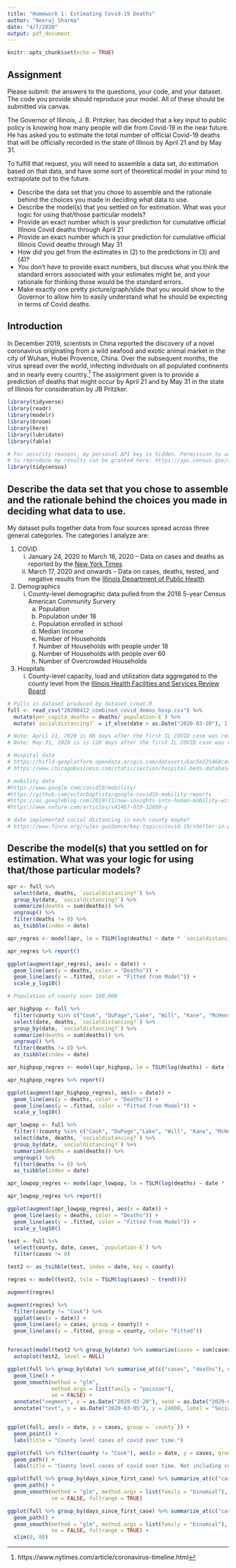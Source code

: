 ```yaml
---
title: "Homework 1: Estimating Covid-19 Deaths"
author: "Neeraj Sharma"
date: "4/7/2020"
output: pdf_document
---
```


```r
knitr::opts_chunk$set(echo = TRUE)
```

## Assignment

Please submit: the answers to the questions, your code, and your dataset.  The code you provide should reproduce your model.  All of these should be submitted via canvas.

The Governor of Illinois, J. B. Pritzker, has decided that a key input to public policy is knowing how many people will die from Covid-19 in the near future.  He has asked you to estimate the total number of official Covid-19 deaths that will be officially recorded in the state of Illinois by April 21 and by May 31.

To fulfill that request, you will need to assemble a data set, do estimation based on that data, and have some sort of theoretical model in your mind to extrapolate out to the future.

* Describe the data set that you chose to assemble and the rationale behind the choices you made in deciding what data to use.
* Describe the model(s) that you settled on for estimation. What was your logic for using that/those particular models?
* Provide an exact number which is your prediction for cumulative official Illinois Covid deaths through April 21
* Provide an exact number which is your prediction for cumulative official Illinois Covid deaths through May 31
* How did you get from the estimates in (2) to the predictions in (3) and (4)?
* You don’t have to provide exact numbers, but discuss what you think the standard errors associated with your estimates might be, and your rationale for thinking those would be the standard errors.
* Make exactly one pretty picture/graph/slide that you would show to the Governor to allow him to easily understand what he should be expecting in terms of Covid deaths.

## Introduction

In December 2019, scientists in China reported the discovery of a novel coronavirus originating from a wild seafood and exotic animal market in the city of Wuhan, Hubei Provence, China. Over the subsequent months, the virus spread over the world, infecting individuals on all populated continents and in nearly every country.^[https://www.nytimes.com/article/coronavirus-timeline.html]  The assignment given is to provide a prediction of deaths that might occur by April 21 and by May 31 in the state of Illinois for consideration by JB Pritzker.

```r
library(tidyverse)
library(readr)
library(modelr)
library(broom)
library(here)
library(lubridate)
library(fable)

# For security reasons, my personal API key is hidden. Permission to access Census/ACS data
# to reproduce my results can be granted here: https://api.census.gov/data/key_signup.html
library(tidycensus)
```

## Describe the data set that you chose to assemble and the rationale behind the choices you made in deciding what data to use.

My dataset pulls together data from four sources spread across three general categories. The categories I analyze are:

1. COVID
   i. January 24, 2020 to March 16, 2020 -- Data on cases and deaths as reported by the [New York Times](https://github.com/nytimes/covid-19-data)  
   i. March 17, 2020 and onwards -- Data on cases, deaths, tested, and negative results from the [Illinois Department of Public Health](https://www.dph.illinois.gov/covid19/covid19-statistics)
1. Demographics
   i. County-level demographic data pulled from the 2018 5-year Census American Community Survery
      a) Population
      a) Population under 18
      a) Population enrolled in school
      a) Median Income 
      a) Number of Households
      a) Number of Households with people under 18
      a) Number of Households with people over 60
      a) Number of Overcrowded Households
1. Hospitals
   i. County-level capacity, load and utilization data aggregated to the county level from the [Illinois Health Facilities and Services Review Board](https://www2.illinois.gov/sites/hfsrb/InventoriesData/FacilityProfiles/Pages/default.aspx)

```r
# Pulls in dataset produced by dataset_creat.R
full <- read_csv("20200412_combined_covid_demos_hosp.csv") %>%
  mutate(per_capita_deaths = deaths/`population-E`) %>%
  mutate(`socialdistancing?` = if_else(date > as.Date("2020-03-20"), 1, 0))

# Note: April 21, 2020 is 88 days after the first IL COVID case was recorded on 2020-01-24
# Note: May 31, 2020 is is 128 days after the first IL COVID case was recorded on 2020-01-24
```

```r
# Hospital data
# https://hifld-geoplatform.opendata.arcgis.com/datasets/6ac5e325468c4cb9b905f1728d6fbf0f_0?selectedAttribute=BEDS
# https://www.chicagobusiness.com/static/section/hospital-beds-database.html

# mobility data
#https://www.google.com/covid19/mobility/
#https://github.com/vitorbaptista/google-covid19-mobility-reports
#https://ai.googleblog.com/2019/11/new-insights-into-human-mobility-with.html
#https://www.nature.com/articles/s41467-019-12809-y

# date implemented social distancing in each county maybe?
# https://www.finra.org/rules-guidance/key-topics/covid-19/shelter-in-place

```

## Describe the model(s) that you settled on for estimation. What was your logic for using that/those particular models?

```r
apr <- full %>%
  select(date, deaths, `socialdistancing?`) %>%
  group_by(date, `socialdistancing?`) %>%
  summarize(deaths = sum(deaths)) %>%
  ungroup() %>%
  filter(deaths != 0) %>%
  as_tsibble(index = date)

apr_regres <- model(apr, lm = TSLM(log(deaths) ~ date * `socialdistancing?`))

apr_regres %>% report()

ggplot(augment(apr_regres), aes(x = date)) +
  geom_line(aes(y = deaths, color = "Deaths")) +
  geom_line(aes(y = .fitted, color = "Fitted from Model")) +
  scale_y_log10()
```

```r
# Population of county over 100,000

apr_highpop <- full %>%
  filter(county %in% c("Cook", "DuPage","Lake", "Will", "Kane", "McHenry", "Winnebago", "Madison", "St. Clair", "Champaign", "Sangamon", "Peoria", "McLean", "Rock Island", "Tazewell", "Kendall", "Kankakee", "LaSalle", "Macon", "DeKalb")) %>%
  select(date, deaths, `socialdistancing?`) %>%
  group_by(date, `socialdistancing?`) %>%
  summarize(deaths = sum(deaths)) %>%
  ungroup() %>%
  filter(deaths != 0) %>%
  as_tsibble(index = date)

apr_highpop_regres <- model(apr_highpop, lm = TSLM(log(deaths) ~ date * `socialdistancing?`))

apr_highpop_regres %>% report()

ggplot(augment(apr_highpop_regres), aes(x = date)) +
  geom_line(aes(y = deaths, color = "Deaths")) +
  geom_line(aes(y = .fitted, color = "Fitted from Model")) +
  scale_y_log10()
```

```r
apr_lowpop <- full %>%
  filter(!(county %in% c("Cook", "DuPage","Lake", "Will", "Kane", "McHenry", "Winnebago", "Madison", "St. Clair", "Champaign", "Sangamon", "Peoria", "McLean", "Rock Island", "Tazewell", "Kendall", "Kankakee", "LaSalle", "Macon", "DeKalb"))) %>%
  select(date, deaths, `socialdistancing?`) %>%
  group_by(date, `socialdistancing?`) %>%
  summarize(deaths = sum(deaths)) %>%
  ungroup() %>%
  filter(deaths != 0) %>%
  as_tsibble(index = date)

apr_lowpop_regres <- model(apr_lowpop, lm = TSLM(log(deaths) ~ date * `socialdistancing?`))

apr_lowpop_regres %>% report()

ggplot(augment(apr_lowpop_regres), aes(x = date)) +
  geom_line(aes(y = deaths, color = "Deaths")) +
  geom_line(aes(y = .fitted, color = "Fitted from Model")) +
  scale_y_log10()
```

```r
test <- full %>% 
  select(county, date, cases, `population-E`) %>%
  filter(cases != 0)

test2 <- as_tsibble(test, index = date, key = county)

regres <- model(test2, tslm = TSLM(log(cases) ~ trend()))

augment(regres)

augment(regres) %>%
  filter(county != "Cook") %>%
  ggplot(aes(x = date)) +
  geom_line(aes(y = cases, group = county)) +
  geom_line(aes(y = .fitted, group = county, color= "Fitted"))



```

```r
forecast(model(test2 %>% group_by(date) %>% summarize(cases = sum(cases)), tslm = TSLM(log(cases) ~ date))) %>%
  autoplot(test2, level = NULL)
```


```r
ggplot(full %>% group_by(date) %>% summarise_at(c("cases", "deaths"), sum) %>% pivot_longer(-date, names_to = "disease status", values_to = "count"), aes(x = date, y = count, group = `disease status`, color = `disease status`)) +
  geom_line() +
  geom_smooth(method = "glm",
              method.args = list(family = "poisson"),
              se = FALSE) +
  annotate("segment", x = as.Date("2020-03-20"), xend = as.Date("2020-03-20"), y = 0, yend = 25000, colour = "grey") +
  annotate("text", x = as.Date("2020-03-05"), y = 24000, label = "Social Distancing Begins")


ggplot(full, aes(x = date, y = cases, group = `county`)) +
  geom_point() +
  labs(title = "County level cases of covid over time.") 

ggplot(full %>% filter(county != "Cook"), aes(x = date, y = cases, group = `county`)) +
  geom_path() +
  labs(title = "County level cases of covid over time. Not including cook")
```

```r
ggplot(full %>% group_by(days_since_first_case) %>% summarize_at(c("cases", "deaths", "population-E"), sum) %>% mutate(per_capita_deaths = deaths/`population-E`), aes(x = days_since_first_case, y = per_capita_deaths)) +
  geom_path() +
  geom_smooth(method = "glm", method.args = list(family = "binomial"),
              se = FALSE, fullrange = TRUE)

ggplot(full %>% group_by(days_since_first_case) %>% summarize_at(c("cases", "deaths", "population-E"), sum) %>% mutate(per_capita_deaths = deaths/`population-E`), aes(x = days_since_first_case, y = per_capita_deaths)) +
  geom_path() +
  geom_smooth(method = "glm", method.args = list(family = "binomial"),
              se = FALSE, fullrange = TRUE) +
  xlim(0, 88)
```

